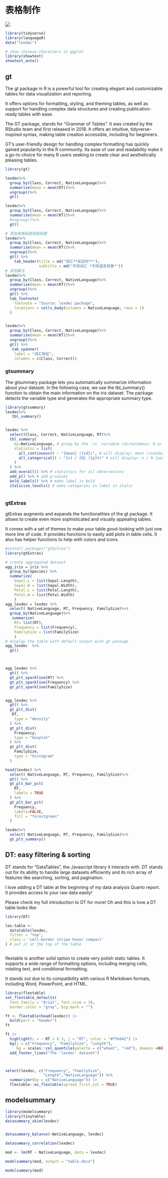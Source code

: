 # 表格制作

![](images/tablesR.png)
```r
library(tidyverse)
library(languageR)
data("lexdec")

# show chinese characters in ggplot
library(showtext)
showtext_auto()


```

## gt

The gt package in R is a powerful tool for creating elegant and customizable tables for data visualization and reporting.

It offers options for formatting, styling, and theming tables, as well as support for handling complex data structures and creating publication-ready tables with ease.

The GT package, stands for "Grammar of Tables". It was created by the RStudio team and first released in 2018. It offers an intuitive, tidyverse-inspired syntax, making table creation accessible, including for beginners.

GT's user-friendly design for handling complex formatting has quickly gained popularity in the R community. Its ease of use and readability make it a go-to choice for many R users seeking to create clear and aesthetically pleasing tables.

```r
library(gt)

lexdec%>% 
  group_by(Class, Correct, NativeLanguage)%>%
  summarise(mean = mean(RT))%>%
  ungroup()%>%
  gt()

lexdec%>% 
  group_by(Class, Correct, NativeLanguage)%>%
  summarise(mean = mean(RT))%>%
  #ungroup()%>%
  gt()  

# 添加表格标题和副标题
lexdec%>% 
  group_by(Class, Correct, NativeLanguage)%>%
  summarise(mean = mean(RT))%>%
  ungroup()%>%
  gt() %>%
    tab_header(title = md("词汇**反应时**"),
               subtitle = md("不同词汇 *不同语言背景*"))
# 添加脚注  
lexdec%>% 
  group_by(Class, Correct, NativeLanguage)%>%
  summarise(mean = mean(RT))%>%
  ungroup()%>%
  gt() %>%
  tab_footnote(
    footnote = "Source: lexdec package",
    locations = cells_body(columns = NativeLanguage, rows = 1)
  )


lexdec%>% 
  group_by(Class, Correct, NativeLanguage)%>%
  summarise(mean = mean(RT))%>%
  ungroup()%>%
  gt() %>%
   tab_spanner(
    label = "词汇特征",
    columns = c(Class, Correct)) 


```

### gtsummary
The gtsummary package lets you automatically summarize information about your dataset. In the following case, we use the tbl_summary() function to obtain the main information on the iris dataset. The package detects the variable type and generates the appropriate summary type.
```r
library(gtsummary)
lexdec%>% 
   tbl_summary()


lexdec %>%
  select(Class, Correct, NativeLanguage, RT)%>%
  tbl_summary(
    by=NativeLanguage, # group by the `vs` variable (dichotomous: 0 or 1)
    statistic = list(
      all_continuous() ~ "{mean} ({sd})", # will display: mean (standard deviation)
      all_categorical() ~ "{n} / {N} ({p}%)" # will display: n / N (percentage)
    )
  ) %>%
  add_overall() %>% # statistics for all observations
  add_p() %>% # add p-values
  bold_labels() %>% # make label in bold
  italicize_levels() # make categories in label in italic



```

### gtExtras
gtExtras augments and expands the functionalities of the gt package. It allows to create even more sophisticated and visually appealing tables.

It comes with a set of themes to make your table good-looking with just one more line of code. It provides functions to easily add plots in table cells. It also has helper functions to help with colors and icons.

```r
#install.packages("gtExtras")
library(gtExtras)

# create aggregated dataset
agg_iris = iris %>%
  group_by(Species) %>%
  summarize(
    Sepal.L = list(Sepal.Length),
    Sepal.W = list(Sepal.Width),
    Petal.L = list(Petal.Length),
    Petal.W = list(Petal.Width)
    )
agg_lexdec = lexdec %>%
  select( NativeLanguage, RT, Frequency, FamilySize)%>%
  group_by(NativeLanguage)%>%
   summarize(
    RT= list(RT),
    Frequency = list(Frequency),
    FamilySize = list(FamilySize)
    )
# display the table with default output with gt package
agg_lexdec  %>%
  gt()



agg_lexdec %>%
  gt() %>%
  gt_plt_sparkline(RT) %>%
  gt_plt_sparkline(Frequency) %>%
  gt_plt_sparkline(FamilySize)


agg_lexdec %>%
  gt() %>%
  gt_plt_dist(
   RT,
    type = "density" 
  ) %>%
  gt_plt_dist( 
    Frequency,
    type = "boxplot"
  ) %>%
  gt_plt_dist( 
    FamilySize,
    type = "histogram"
  ) 

head(lexdec) %>%
  select( NativeLanguage, RT, Frequency, FamilySize)%>%
  gt() %>%
  gt_plt_bar_pct(
    RT,
    labels = TRUE
  ) %>%
  gt_plt_bar_pct(
    Frequency,
    labels=FALSE,
    fill = "forestgreen"
  )

lexdec%>%
  select( NativeLanguage, RT, Frequency, FamilySize)%>%
  gt_plt_summary()
```

## DT: easy filtering & sorting
DT stands for "DataTables", the Javascript library it interacts with. DT stands out for its ability to handle large datasets efficiently and its rich array of features like searching, sorting, and pagination.

I love adding a DT table at the beginning of my data analysis Quarto report. It provides access to your raw data easily!

Please check my full introduction to DT for more! Oh and this is how a DT table looks like:
```r
library(DT)

lex.table <- 
  datatable(lexdec,
  filter = "top",
  class = 'cell-border stripe hover compact'
) # put it at the top of the table



```

flextable is another solid option to create very polish static tables. It supports a wide range of formatting options, including merging cells, rotating text, and conditional formatting.

It stands out due to its compatibility with various R Markdown formats, including Word, PowerPoint, and HTML.



```r
library(flextable)
set_flextable_defaults(
  font.family = "Arial", font.size = 10, 
  border.color = "gray", big.mark = "")

ft <- flextable(head(lexdec)) |> 
  bold(part = "header") 
ft

ft |> 
  highlight(i = ~ RT > 6.3, j = "RT", color = "#ffe842") |> 
  bg(j = c("Frequency", "FamilySize", "Length"), 
     bg = scales::col_quantile(palette = c("wheat", "red"), domain =NULL)) |> 
  add_footer_lines("The 'lexdec' dataset")



select(lexdec, c("Frequency", "FamilySize", 
                 "Length","NativeLanguage")) %>% 
  summarizor(by = c("NativeLanguage")) |> 
  flextable::as_flextable(spread_first_col = TRUE)
```

## modelsummary

```r
library(modelsummary)
library(tinytable)
datasummary_skim(lexdec)


datasummary_balance(~NativeLanguage, lexdec)

datasummary_correlation(lexdec)

mod <- lm(RT ~ NativeLanguage, data = lexdec)

modelsummary(mod, output = "table.docx")

modelsummary(mod)


```


